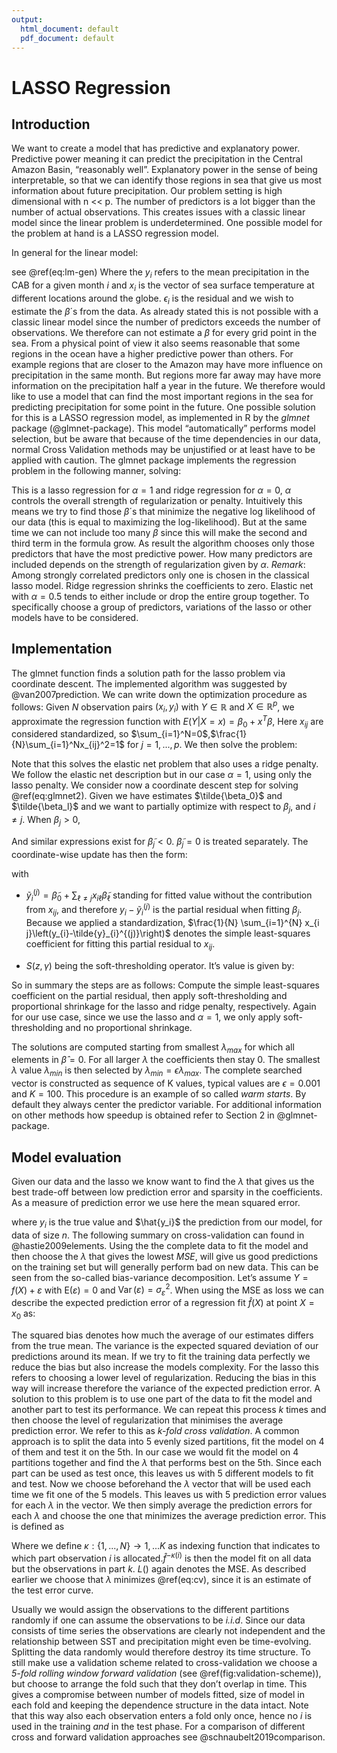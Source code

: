 ```yaml
---
output:
  html_document: default
  pdf_document: default
---
```

# LASSO Regression

## Introduction
We want to create a model that has predictive and
explanatory power. Predictive power meaning it can
predict the precipitation in the Central Amazon Basin, "reasonably well". Explanatory power in the sense of being interpretable, so that we can identify those regions in sea
that give us most information about future precipitation. Our problem setting is high dimensional with n << p. The number of predictors is a lot bigger than the number of actual observations.
This creates issues with a classic linear model since the linear problem is underdetermined.
One possible model for the problem at hand is a LASSO regression model.

In general for the linear model:

\begin{equation}
y_i = \beta_0 + \pmb{x}_i^T\pmb{\beta} + \epsilon_i (\#eq:lm-gen)
\end{equation}

see \@ref(eq:lm-gen)
Where the $y_i$ refers to the mean precipitation in the CAB for a given month $i$ and $x_i$ is the vector of sea surface temperature at different locations around the globe.
$\epsilon_i$ is the residual and we wish to estimate the $\beta$´s from the data.
As already stated this is not possible with a classic linear model since the number of predictors exceeds the number of observations. We therefore can not estimate a $\beta$ for every grid point in the sea.
From a physical point of view it also seems reasonable that some regions in the ocean have a higher predictive power than others. For example regions that are closer to the Amazon may have more influence on precipitation in the same month. But regions more far away may have more information on the precipitation half a year in the future.
We therefore would like to use a model that can find the most important regions in the sea for predicting precipitation for some point in the future.
One possible solution for this is a LASSO regression model, as implemented in
R by the *glmnet* package (@glmnet-package).
This model "automatically" performs model selection, but be aware that because of the time dependencies in our data, normal Cross Validation methods may be unjustified or at least have to be applied with caution.
The glmnet package implements the regression problem in the following manner, solving:

\begin{equation}
\min_{\beta_0, \beta} \frac{1}{N} \sum_{i=1}^N w_il(y_i,\beta_0 + \beta^Tx_i) + \lambda [(1-\alpha)||\beta||_2^2/2 + \alpha||\beta||_1] (\#eq:glmnet)
\end{equation}

This is a lasso regression for $\alpha = 1$ and ridge regression for $\alpha = 0$, $\alpha$ controls the overall strength of regularization or penalty.
Intuitively this means we try to find those $\beta$´s that minimize the negative log likelihood of our data (this is equal to maximizing the log-likelihood). But at the same time we can not include too many $\beta$ since this will make the second and third term in the formula grow.
As result the algorithm chooses only those predictors that have the most predictive power.
How many predictors are included depends on the strength of regularization given by $\alpha$.
*Remark*: Among strongly correlated predictors only one is chosen in the classical lasso model. Ridge regression shrinks the coefficients to zero. 
Elastic net with $\alpha=0.5$ tends to either include or drop the entire group together.
To specifically choose a group of predictors, variations of the lasso or other models have to be considered.

## Implementation
The glmnet function finds a solution path for the lasso problem
via coordinate descent.
The implemented algorithm was suggested by @van2007prediction.
We can write down the optimization procedure as follows:
Given $N$ observation pairs $(x_i, y_i)$ with $Y \in \mathbb{R}$
and $X \in \mathbb{R}^p$, we approximate the regression function
with $E(Y|X = x) = \beta_0 + x^T\beta$, Here $x_{ij}$
are considered standardized, so $\sum_{i=1}^N=0$,$\frac{1}{N}\sum_{i=1}^Nx_{ij}^2=1$ for $j = 1,...,p$.
We then solve the problem:

\begin{equation}
\min_{(\beta_0, \beta)\in\mathbb{R}^{p+1}}  \big{[} \frac{1}{2N}
\sum_{i=1}^N (y_i - \beta_0 - x_i^T\beta)^2 + \lambda [(1-\alpha)||\beta||_2^2/2 + \alpha||\beta||_1 \big{]}
(\#eq:glmnet2)
\end{equation}

Note that this solves the elastic net problem that also 
uses a ridge penalty. We follow the elastic net description
but in our case $\alpha = 1$, using only the lasso penalty.
We consider now a coordinate descent step for solving \@ref(eq:glmnet2).
Given we have estimates $\tilde{\beta_0}$ and $\tilde{\beta_l}$
and we want to partially optimize with respect to $\beta_j$, and $i \neq j$. When $\beta_j > 0$, 

\begin{equation}
\left.\frac{\partial R_{\lambda}}{\partial \beta_{j}}\right|_{\beta=\tilde{\beta}}=-\frac{1}{N} \sum_{i=1}^{N} x_{i j}\left(y_{i}-\tilde{\beta}_{0}-x_{i}^{\top} \tilde{\beta}\right)+\lambda(1-\alpha) \beta_{j}+\lambda \alpha .
(\#eq:glm-large)
\end{equation}

And similar expressions exist for $\tilde{\beta}_{j}<0$. $\tilde{\beta}_{j}=0$ is treated separately.
The coordinate-wise update has then the form:


\begin{equation}
\tilde{\beta}_{j} \leftarrow \frac{S\left(\frac{1}{N} \sum_{i=1}^{N} x_{i j}\left(y_{i}-\tilde{y}_{i}^{(j)}\right), \lambda \alpha\right)}{1+\lambda(1-\alpha)}
.
(\#eq:glm-step)
\end{equation}

with

- $\tilde{y}_{i}^{(j)}=\tilde{\beta}_{0}+\sum_{\ell \neq j} x_{i \ell} \tilde{\beta}_{\ell}$ standing for fitted value without the contribution from $x_{i j}$, and therefore $y_{i}-\tilde{y}_{i}^{(j)}$ is the partial residual when fitting $\beta_{j}$. Because we applied a standardization, $\frac{1}{N} \sum_{i=1}^{N} x_{i j}\left(y_{i}-\tilde{y}_{i}^{(j)}\right)$ denotes the simple least-squares coefficient for fitting this partial residual to $x_{i j}$.

- $S(z, \gamma)$ being the soft-thresholding operator. It's value is given by:

\begin{equation}
\operatorname{sign}(z)(|z|-\gamma)_{+}= \begin{cases}z-\gamma & \text { if } z>0 \text { and } \gamma<|z| \\ z+\gamma & \text { if } z<0 \text { and } \gamma<|z| \\ 0 & \text { if } \gamma \geq|z| .\end{cases} (\#eq:soft)
\end{equation}

So in summary the steps are as follows:
Compute the simple least-squares coefficient on the partial residual,
then apply soft-thresholding and proportional shrinkage for
the lasso and ridge penalty, respectively.
Again for our use case, since we use the lasso and $\alpha = 1$,
we only apply soft-thresholding and no proportional shrinkage.

The solutions are computed starting from smallest $\lambda_{max}$ for
which all elements in $\hat{\beta}=0$. For all
larger $\lambda$ the coefficients then stay 0. 
The smallest $\lambda$ value
$\lambda_{min}$ is then selected by $\lambda_{min}=\epsilon \lambda_{max}$. The complete searched vector is constructed
as sequence of K values, typical values are $\epsilon = 0.001$ and
$K = 100$. This procedure is an example of so called *warm starts*.
By default they always center the predictor variable.
For additional information on other methods how speedup
is obtained refer to Section 2 in @glmnet-package.

## Model evaluation

Given our data and the lasso we know want to find the $\lambda$
that gives us the best trade-off between low prediction error and sparsity
in the coefficients. As a measure of prediction error we use here the
mean squared error.

\begin{equation}
MSE = \frac{1}{n} \sum_{i=1}^{n} (y_i - \hat{y_i})^2
(\#eq:mse)
\end{equation}

where $y_i$ is the true value and $\hat{y_i}$ the prediction from our model,
for data of size $n$.
The following summary on cross-validation can found in @hastie2009elements.
Using the the complete data to fit the model
and then choose the $\lambda$ that gives the lowest $MSE$,
will give us good predictions on the training set but will generally
perform bad on new data.
This can be seen from the so-called bias-variance decomposition.
Let's assume  $Y=f(X)+\varepsilon$ with $\mathrm{E}(\varepsilon)=0$ and $\operatorname{Var}(\varepsilon)=\sigma_{\varepsilon}^{2}$. 
When using the MSE as loss we can describe the expected prediction error of a regression fit $\hat{f}(X)$ at point $X=x_{0}$ as:

\begin{equation}
\begin{aligned}
\operatorname{Err}\left(x_{0}\right) &=E\left[\left(Y-\hat{f}\left(x_{0}\right)\right)^{2} \mid X=x_{0}\right] \\
&=\sigma_{\varepsilon}^{2}+\left[\mathrm{E} \hat{f}\left(x_{0}\right)-f\left(x_{0}\right)\right]^{2}+E\left[\hat{f}\left(x_{0}\right)-\mathrm{E} \hat{f}\left(x_{0}\right)\right]^{2} \\
&=\sigma_{\varepsilon}^{2}+\operatorname{Bias}^{2}\left(\hat{f}\left(x_{0}\right)\right)+\operatorname{Var}\left(\hat{f}\left(x_{0}\right)\right) \\
&=\text { Irreducible Error }+\operatorname{Bias}^{2}+\text { Variance. }
\end{aligned}
(\#eq:bias-variance)
\end{equation}

The squared bias denotes how much the average of our estimates differs from the true mean.
The variance is the expected squared deviation of our predictions around its mean.
If we try to fit the training data perfectly we reduce the bias but also increase
the models complexity. For the lasso this refers to choosing a lower level of regularization. Reducing the bias in this way will increase therefore the variance
of the expected prediction error.
A solution to this problem is to use one part of the data to fit the model
and another part to test its performance. 
We can repeat this process $k$ times and then choose the level
of regularization that minimises the average prediction error.
We refer to this as *$k$-fold cross validation*.
A common approach is to split the data into 5 evenly sized partitions,
fit the model on 4 of them and test it on the 5th.
In our case we would fit the model on 4 partitions together and find the $\lambda$ that
performs best on the 5th.
Since each part can be used as test once, this leaves us with 5
different models to fit and test.
Now we choose beforehand the $\lambda$ vector that will be used each time
we fit one of the 5 models.
This leaves us with 5 prediction error values for each $\lambda$ in the vector.
We then simply average the prediction errors for each $\lambda$ and choose
the one that minimizes the average prediction error.
This is defined as 

\begin{equation}
\mathrm{CV}(\hat{f}, \lambda)=\frac{1}{N} \sum_{i=1}^{N} L\left(y_{i}, \hat{f}^{-\kappa(i)}\left(x_{i}, \lambda\right)\right).
(\#eq:cv)
\end{equation}

Where we define $\kappa: \{1,..., N\} \rightarrow {1,...K}$
as indexing function that indicates to which part observation $i$ is
allocated.$\hat{f}^{-\kappa(i)}$ is then the model fit on all 
data but the observations in part $k$. $L()$ again denotes the MSE.
As described earlier we choose that $\lambda$ minimizes \@ref(eq:cv),
since it is an estimate of the test error curve.

Usually we would assign the observations to the different partitions randomly
if one can assume the observations to be *i.i.d*.
Since our data consists of time series the observations are clearly not
independent and the relationship between SST and precipitation
might even be time-evolving. Splitting the data randomly would therefore
destroy its time structure.
To still make use a validation scheme related to cross-validation we choose
a *5-fold rolling window forward validation* (see \@ref(fig:validation-scheme)),
but choose to arrange the fold such that they don't overlap in time.
This gives a compromise between number of models fitted, size of model in each
fold and keeping the dependence structure in the data intact.
Note that this way also each observation enters a fold only once,
hence no $i$ is used in the training *and* in the test phase.
For a comparison of different cross and forward validation approaches 
see @schnaubelt2019comparison.






